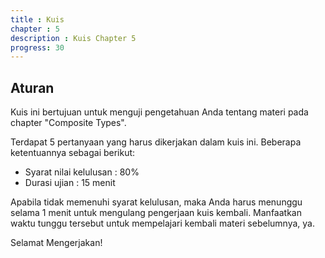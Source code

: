 ```yaml
---
title : Kuis
chapter : 5
description : Kuis Chapter 5
progress: 30
---
```


## Aturan

Kuis ini bertujuan untuk menguji pengetahuan Anda tentang materi pada chapter "Composite Types".

Terdapat 5 pertanyaan yang harus dikerjakan dalam kuis ini. Beberapa ketentuannya sebagai berikut:

- Syarat nilai kelulusan : 80%
- Durasi ujian : 15 menit

Apabila tidak memenuhi syarat kelulusan, maka Anda harus menunggu selama 1 menit untuk mengulang pengerjaan kuis kembali. Manfaatkan waktu tunggu tersebut untuk mempelajari kembali materi sebelumnya, ya.

Selamat Mengerjakan!

<StartQuizButton paramsId={5}/>
